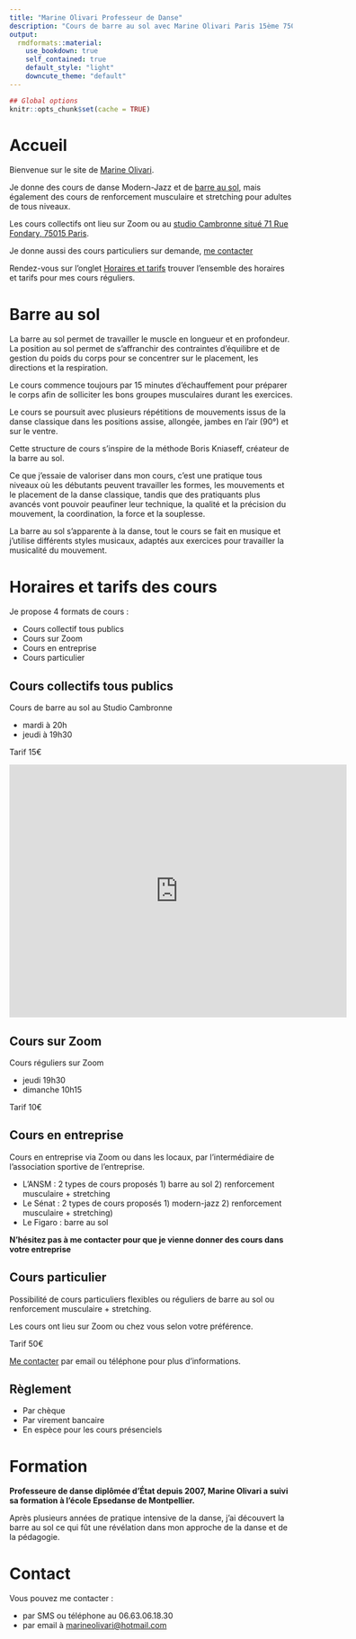 ```yaml
---
title: "Marine Olivari Professeur de Danse"
description: "Cours de barre au sol avec Marine Olivari Paris 15ème 75015"
output:
  rmdformats::material:
    use_bookdown: true
    self_contained: true
    default_style: "light"
    downcute_theme: "default"
---
```



```r
## Global options
knitr::opts_chunk$set(cache = TRUE)
```

# Accueil {#accueil}

Bienvenue sur le site de [Marine Olivari](#education).

Je donne des cours de danse Modern-Jazz et de [barre au sol](#floorbarre), mais également des cours de renforcement musculaire et stretching pour adultes de tous niveaux.

Les cours collectifs ont lieu sur Zoom ou au [studio Cambronne situé 71 Rue Fondary, 75015 Paris](https://www.studiocambronne.com/enseignants/marine_olivari.html).

Je donne aussi des cours particuliers sur demande, [me contacter](#contact)

Rendez-vous sur l'onglet [Horaires et tarifs](#contact) trouver l'ensemble des horaires et tarifs pour mes cours réguliers.


# Barre au sol {#floorbarre}

La barre au sol permet de travailler le muscle en longueur et en profondeur. La position au sol permet de s’affranchir des contraintes d’équilibre et de gestion du poids du corps pour se concentrer sur le placement, les directions et la respiration.

Le cours commence toujours par 15 minutes d’échauffement pour préparer le corps afin de solliciter les bons groupes musculaires durant les exercices.

Le cours se poursuit avec plusieurs répétitions de mouvements issus de la danse classique dans les positions assise, allongée, jambes en l’air (90°) et sur le ventre.

Cette structure de cours s’inspire de la méthode Boris Kniaseff, créateur de la barre au sol.

Ce que j’essaie de valoriser dans mon cours, c’est une pratique tous niveaux où les débutants peuvent travailler les formes, les mouvements et le placement de la danse classique, tandis que des pratiquants plus avancés vont pouvoir peaufiner leur technique, la qualité et la précision du mouvement, la coordination, la force et la souplesse.
 

La barre au sol s’apparente à la danse, tout le cours se fait en musique et j’utilise différents styles musicaux, adaptés aux exercices pour travailler la musicalité du mouvement.


# Horaires et tarifs des cours {#horaires}

Je propose 4 formats de cours : 


- Cours collectif tous publics
- Cours sur Zoom
- Cours en entreprise
- Cours particulier

## Cours collectifs tous publics

Cours de barre au sol au Studio Cambronne

- mardi à 20h
- jeudi à 19h30

Tarif 15€

<iframe src="https://www.google.com/maps/embed?pb=!1m18!1m12!1m3!1d2625.601448525861!2d2.2948280154248675!3d48.846740409481356!2m3!1f0!2f0!3f0!3m2!1i1024!2i768!4f13.1!3m3!1m2!1s0x47e670178c1c5dfd%3A0xcdeddcd81b7dd27f!2s71%20Rue%20Fondary%2C%2075015%20Paris!5e0!3m2!1sen!2sfr!4v1646055588981!5m2!1sen!2sfr" width="600" height="450" style="border:0;" allowfullscreen="" loading="lazy"></iframe>

## Cours sur Zoom

Cours réguliers sur Zoom 


- jeudi 19h30
- dimanche 10h15

Tarif 10€

## Cours en entreprise

Cours en entreprise via Zoom ou dans les locaux, par l'intermédiaire de l'association sportive de l'entreprise.

- L'ANSM : 2 types de cours proposés 1) barre au sol 2) renforcement musculaire + stretching
- Le Sénat : 2 types de cours proposés 1) modern-jazz 2) renforcement musculaire + stretching)
- Le Figaro : barre au sol

**N'hésitez pas à me contacter pour que je vienne donner des cours dans votre entreprise**

## Cours particulier

Possibilité de cours particuliers flexibles ou réguliers de barre au sol ou renforcement musculaire + stretching.

Les cours ont lieu sur Zoom ou chez vous selon votre préférence.

Tarif 50€

[Me contacter](contact) par email ou téléphone pour plus d'informations.

## Règlement

- Par chèque
- Par virement bancaire
- En espèce pour les cours présenciels


# Formation {#education}

**Professeure de danse diplômée d’État depuis 2007, Marine Olivari a suivi sa formation à l’école Epsedanse de Montpellier.**

Après plusieurs années de pratique intensive de la danse, j’ai découvert la barre au sol ce qui fût une révélation dans mon approche de la danse et de la pédagogie.

# Contact

Vous pouvez me contacter :

- par SMS ou téléphone au 06.63.06.18.30
- par email à [marineolivari@hotmail.com](mailto:marineolivari@hotmail.com)





